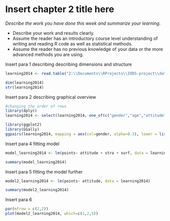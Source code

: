 # Insert chapter 2 title here

*Describe the work you have done this week and summarize your learning.*

- Describe your work and results clearly. 
- Assume the reader has an introductory course level understanding of writing and reading R code as well as statistical methods.
- Assume the reader has no previous knowledge of your data or the more advanced methods you are using.

Insert para 1 describing describing dimensions and structure

```r
learning2014 <- read.table("Z:\\Documents\\RProjects\\IODS-project\\data\\learning2014.csv", header = TRUE, sep = ",", row.names = 1)

dim(learning2014)
str(learning2014)

```

Insert para 2 describing graphical overview

```r
#changing the order of rows
library(dplyr)
learning2014 <- select(learning2014, one_of(c("gender","age","attitude","deep", "stra", "surf", "points")))

library(ggplot2)
library(GGally)
ggpairs(learning2014, mapping = aes(col=gender, alpha=0.3), lower = list(combo = wrap("facethist", bins = 20)))

```
Insert para 4 fitting model

```r
model_learning2014 <- lm(points~ attitude + stra + surf, data = learning2014)

summary(model_learning2014)
```

Insert para 5 fitting the model further

```r
model2_learning2014 <- lm(points~ attitude, data = learning2014)

summary(model2_learning2014)
```

Insert para 6

```r
par(mfrow = c(2,2))
plot(model2_learning2014, which=c(1,2,5))

```
